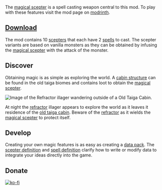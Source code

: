 
The [magical scepter][magical-scepter] is a spell casting weapon central to this mod.
To play with these features visit the mod page on [modrinth][modrinth].

## [Download][download]

The mod contains 10 [scepters][scepters] that each have 2 [spells][spells] to cast. 
The scepter variants are based on vanilla monsters as they can be obtained by 
infusing the [magical scepter][magical-scepter] with the attack of the monster.

## Discover
Obtaining magic is as simple as exploring the world. 
A [cabin structure][old-taiga-cabin] can be found in the old taiga biomes 
and contains loot to obtain the [magical scepter][magical-scepter].

![Image of the Refractor illager wandering outside of a Old Taiga Cabin.](https://cdn.modrinth.com/data/cached_images/8751612aaf5a1b4ffb132e992350de027d4bbb3c.png "Wandering Refractor Illager")

At night the [refractor][refractor] illager appears to explore the world as it leaves it residence of the [old taiga cabin][old-taiga-cabin].
Beware of the [refractor][refractor] as it wields the [magical scepter][magical-scepter] to protect itself.

## Develop

Creating your own magic features is as easy as creating a [data pack][data-pack].
The [scepter definition][scepter-definition] and [spell definition][spell-definition] 
clarify how to write or modify data to integrate your ideas directly into the game.

## Donate

[![ko-fi](https://ko-fi.com/img/githubbutton_sm.svg)](https://ko-fi.com/pistonpoek)

[magical-scepter]: https://moddedmc.wiki/en/project/magical-scepter/docs/items/magical_scepter "Magical Scepter"
[wiki]: https://moddedmc.wiki/en/project/magical-scepter/docs "Magical Scepter Wiki"
[modrinth]: https://modrinth.com/mod/magical-scepter "Magical Scepter Modrinth"
[download]: https://modrinth.com/mod/magical-scepter#download "Magical Scepter Download"

[scepters]: https://moddedmc.wiki/en/project/magical-scepter/docs/scepters/scepters "Scepters"
[spells]: https://moddedmc.wiki/en/project/magical-scepter/docs/spells/spells "Spells"

[old-taiga-cabin]: https://moddedmc.wiki/en/project/magical-scepter/docs/structures/old_taiga_cabin "Old Taiga Cabin"
[refractor]: https://moddedmc.wiki/en/project/magical-scepter/docs/entities/refractor "Refractor"

[data-pack]: https://minecraft.wiki/w/Tutorial:Creating_a_data_pack "Create Data Pack"
[scepter-definition]: https://moddedmc.wiki/en/project/magical-scepter/docs/scepters/scepter_definition "Scepter Definition"
[spell-definition]: https://moddedmc.wiki/en/project/magical-scepter/docs/spells/spell_definition "Spell Definition"